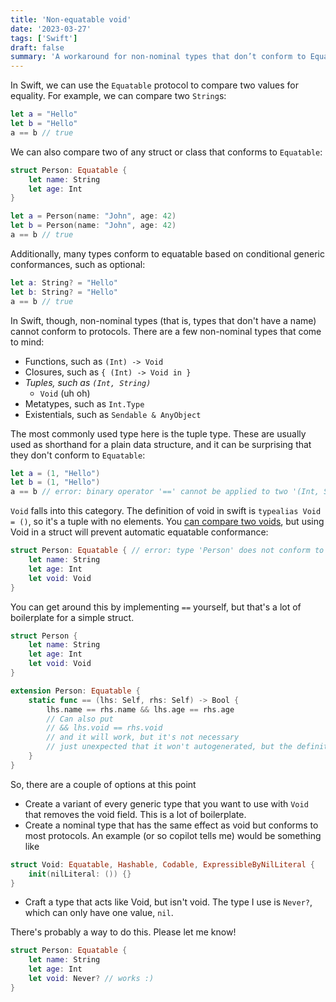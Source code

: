 ```yaml
---
title: 'Non-equatable void'
date: '2023-03-27'
tags: ['Swift']
draft: false
summary: 'A workaround for non-nominal types that don’t conform to Equatable, but really should'
---
```


In Swift, we can use the `Equatable` protocol to compare two values for equality. For example, we can compare two `String`s:

```swift
let a = "Hello"
let b = "Hello"
a == b // true
```

We can also compare two of any struct or class that conforms to `Equatable`:

```swift
struct Person: Equatable {
    let name: String
    let age: Int
}

let a = Person(name: "John", age: 42)
let b = Person(name: "John", age: 42)
a == b // true
```

Additionally, many types conform to equatable based on conditional generic conformances, such as optional:

```swift
let a: String? = "Hello"
let b: String? = "Hello"
a == b // true
```

In Swift, though, non-nominal types (that is, types that don't have a name) cannot conform to protocols.
There are a few non-nominal types that come to mind:
 - Functions, such as `(Int) -> Void`
 - Closures, such as `{ (Int) -> Void in }`
 - _Tuples, such as `(Int, String)`_
    - `Void` (uh oh)
 - Metatypes, such as `Int.Type`
 - Existentials, such as `Sendable & AnyObject`

The most commonly used type here is the tuple type. These are usually used as shorthand for a plain data structure,
and it can be surprising that they don't conform to `Equatable`:

```swift
let a = (1, "Hello")
let b = (1, "Hello")
a == b // error: binary operator '==' cannot be applied to two '(Int, String)' operands
```

`Void` falls into this category. The definition of void in swift is `typealias Void = ()`, so it's a tuple with no elements.
You [can compare two voids](https://nshipster.com/void/#:~:text=Void%20is%20an%20empty%20tuple,properties%20or%20conformance%20to%20protocols.&text=Void%20doesn't%20conform%20to,%E2%80%94%20it%20simply%20can't.),
but using Void in a struct will prevent automatic equatable conformance:

```swift
struct Person: Equatable { // error: type 'Person' does not conform to protocol 'Equatable'
    let name: String
    let age: Int
    let void: Void
}
```

You can get around this by implementing `==` yourself, but that's a lot of boilerplate for a simple struct.

```swift
struct Person {
    let name: String
    let age: Int
    let void: Void
}

extension Person: Equatable {
    static func == (lhs: Self, rhs: Self) -> Bool {
        lhs.name == rhs.name && lhs.age == rhs.age
        // Can also put
        // && lhs.void == rhs.void
        // and it will work, but it's not necessary
        // just unexpected that it won't autogenerated, but the definition of an equality operator doesn't automatically create equatable conformance
    }
}
```

So, there are a couple of options at this point
 - Create a variant of every generic type that you want to use with `Void` that removes the void field. This is a lot of boilerplate.
 - Create a nominal type that has the same effect as void but conforms to most protocols. An example (or so copilot tells me) would be something like

```swift
struct Void: Equatable, Hashable, Codable, ExpressibleByNilLiteral {
    init(nilLiteral: ()) {}
}
```

 - Craft a type that acts like Void, but isn't void. The type I use is `Never?`, which can only have one value, `nil`.

There's probably a way to do this. Please let me know!

```swift
struct Person: Equatable {
    let name: String
    let age: Int
    let void: Never? // works :)
}
```